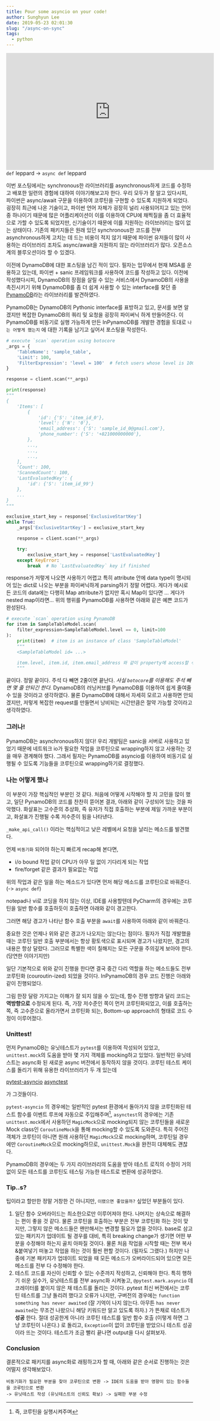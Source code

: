 ```yaml
---
title: Pour some asyncio on your code!
author: Sunghyun Lee
date: 2019-05-23 02:01:30
slug: "/async-on-sync"
tags:
  - python
---
```



<div style={{"textAlign": "center"}}>
    <iframe 
        width="560"
        height="315"
        src="https://www.youtube.com/embed/0UIB9Y4OFPs" 
        frameborder="0" 
        allow="accelerometer; autoplay; encrypted-media; gyroscope; picture-in-picture" 
        allowfullscreen>
    </iframe><br />
    <span style={{"color": "gray"}}><code>def</code> leppard -> <code>async def</code> leppard</span>
</div>

이번 포스팅에서는 synchronous한 라이브러리를 asynchronous하게 코드를 수정하고 배포한 일련의 경험에 대하여 이야기해보고자 한다.
우리 모두가 잘 알고 있다시피, 파이썬은 async/await 구문을 이용하여 코루틴을 구현할 수 있도록 지원하게 되었다. 
굉장히 최근에 나온 기술이고, 파이썬 언어 자체가 굉장히 널리 사용되어지고 있는 언어 중 하나이기 때문에 많은 어플리케이션이 이를 이용하여 CPU에 채찍질을 좀 더 효율적으로 가할 수 있도록 되었지만,
신기술이기 때문에 이를 지원하는 라이브러리는 많이 없는 상태이다. 기존의 패키지들은 원래 있던 synchronous한 코드를 전부 asynchronous하게 고치는 데 드는 비용이 적지 않기 때문에 
파이썬 유저들이 많이 사용하는 라이브러리 조차도 async/await을 지원하지 않는 라이브러리가 많다. 오픈소스계의 블루오션이라 할 수 있겠다.

<BlogImage 
    src="posts/pour-some-asyncio-on-your-code/support-for-asyncio.png" 
    alt="People saying `support for asyncio`" 
    size="full" 
    caption="만들어 달라">
</BlogImage>

이전에 DynamoDB에 대한 포스팅을 남긴 적이 있다. 필자는 업무에서 현재 MSA를 운용하고 있는데, 파이썬 + sanic 프레임워크를 사용하여 코드를 작성하고 있다.
이전에 작성했다시피, DynamoDB의 장점을 살릴 수 있는 서비스에서 DynamoDB의 사용을 촉진시키기 위해 DynamoDB를 좀 더 쉽게 사용할 수 있는 interface를 찾던 중 [PynamoDB](https://github.com/pynamodb/pynamodb)라는 라이브러리를 발견하였다.

PynamoDB는 DynamoDB의 Pythonic interface를 표방하고 있고, 문서를 보면 알겠지만 복잡한 DynamoDB의 쿼리 및 요청을 굉장히 파이써닉 하게 만들어준다.
이 PynamoDB를 비동기로 실행 가능하게 만든 InPynamoDB를 개발한 경험을 토대로 `나는 어떻게 했는지` 에 대한 기록을 남기고 싶어서 포스팅을 작성한다.

```python
# execute `scan` operation using botocore
_args = {
    'TableName': 'sample_table',
    'Limit': 100,
    'FilterExpression': 'level = 100'  # fetch users whose level is 100
}

response = client.scan(**_args)

print(response)
"""
{
    'Items': [
        {
            'id': {'S': 'item_id_0'},
            'level': {'N': '0'},
            'email_address': {'S': 'sample_id_0@gmail.com'},
            'phone_number': {'S': '+821000000000'},
        },
        ...,
        ...,
        ...,
    ],
    'Count': 100,
    'ScannedCount': 100,
    'LastEvaluatedKey': {
        'id': {'S': 'item_id_99'}
    },
    ...
}
"""

exclusive_start_key = response['ExclusiveStartKey']
while True:
    _args['ExclusiveStartKey'] = exclusive_start_key

    response = client.scan(**_args)

    try:
        exclusive_start_key = response['LastEvaluatedKey']
    except KeyError:
        break  # No `LastEvaluatedKey` key if finished
```

response가 저렇게 나오면 사용하기 어렵고 특히 attribute 안에 data type이 명시되어 있는 dict로 나오는 부분을 파이써닉하게 parsing하기 정말 어렵다. 
게다가 예시로 든 코드의 data에는 다행히 Map attribute가 없지만 혹시 Map이 있다면 ... 게다가 nested map이라면... 
위의 행위를 PynamoDB를 사용하면 아래와 같은 예쁜 코드가 완성된다.

```python
# execute `scan` operation using PynamoDB
for item in SampleTableModel.scan(
    filter_expression=SampleTableModel.level == 0, limit=100
):
    print(item)  # item is an instance of class 'SampleTableModel'
    """
    <SampleTableModel id= ...>

    item.level, item.id, item.email_address 와 같이 property에 access할 수 있음
    """
```

끝이다. 정말 끝이다. 주석 다 빼면 2줄이면 끝난다. *사실 `botocore`를 이용해도 주석 빼면 몇 줄 안되긴 한다.*
DynamoDB의 러닝커브를 PynamoDB를 이용하여 쉽게 줄여줄 수 있을 것이라고 생각하였다. 물론 DynamoDB에 대해서 자세히 모르고 사용하면 안되겠지만, 
저렇게 복잡한 request를 만들면서 낭비되는 시간만큼은 절약 가능할 것이라고 생각하였다.

### 그러나!

PynamoDB는 asynchronous하지 않다! 우리 개발팀은 sanic을 서버로 사용하고 있었기 때문에 네트워크 io가 필요한 작업을 코루틴으로 wrapping하지 않고 사용하는 것을 매우 경계해야 했다.
그래서 필자는 PynamoDB를 asyncio를 이용하여 비동기로 실행될 수 있도록 기능들을 코루틴으로 wrapping하기로 결정했다.


### 나는 어떻게 했나

이 부분이 가장 핵심적인 부분인 것 같다. 처음에 어떻게 시작해야 할 지 고민을 많이 했고, 일단 PynamoDB의 코드를 찬찬히 뜯어본 결과, 
아래와 같이 구성되어 있는 것을 파악했다. 화살표는 고수준의 추상화, 즉 유저가 직접 호출하는 부분에 제일 가까운 부분이고, 화살표가 진행될 수록 저수준이 됨을 나타낸다.

<BlogImage src="posts/pour-some-asyncio-on-your-code/pynamodb-code-analysis.png" alt="pynamodb-code-analysis" size="full"></BlogImage>

`_make_api_call()` 이라는 핵심적이고 낮은 레벨에서 요청을 날리는 메소드를 발견했다. 

언제 `비동기화` 되어야 하는지 빠르게 recap해 본다면,
- i/o bound 작업 같이 CPU가 아무 일 없이 기다리게 되는 작업
- fire/forget 같은 결과가 필요없는 작업

위의 작업과 같은 일을 하는 메소드가 있다면 먼저 해당 메소드를 코루틴으로 바꿔준다. (-> `async def`)

<BlogImage src="posts/pour-some-asyncio-on-your-code/code-ex-1.png" alt="code example 1" size="full"></BlogImage>

notepad나 vi로 코딩을 하지 않는 이상, IDE를 사용할텐데 PyCharm의 경우에는 코루틴을 일반 함수를 호출하듯이 호출하면 아래와 같이 경고한다.

<BlogImage src="posts/pour-some-asyncio-on-your-code/code-ex-2.png" alt="code example 2" size="full"></BlogImage>

그러면 해당 경고가 나타난 함수 호출 부분을 `await`를 사용하여 아래와 같이 바꿔준다.

<BlogImage src="posts/pour-some-asyncio-on-your-code/code-ex-3.png" alt="code example 3" size="full"></BlogImage>

중요한 것은 언제나 위와 같은 경고가 나오지는 않는다는 점이다. 필자가 직접 개발했을 때는 코루틴 일반 호출 부분에서는 항상 황토색으로 표시되며 경고가 나왔지만, 경고의 내용은 항상 달랐다.
그러므로 특별한 색이 칠해지는 모든 구문을 주의깊게 보아야 한다. (당연한 이야기지만)

일단 기본적으로 위와 같이 진행을 한다면 결국 중간 다리 역할을 하는 메소드들도 전부 코루틴화 (couroutin-ized) 되었을 것이다. InPynamoDB의 경우 코드 진행은 아래와 같이 진행되었다.

<BlogImage src="posts/pour-some-asyncio-on-your-code/inpynamodb-process.png" alt="Diagram on processing InPynamoDB" size="full"></BlogImage>

그림 한장 달랑 가지고는 이해가 잘 되지 않을 수 있는데, 함수 진행 방향과 달리 코드는 **역방향으로** 수정되게 된다. 즉, 가장 저수준인 쪽이 먼저 코루틴화되었고, 
이를 호출하는 쪽, 즉 고수준으로 올라가면서 코루틴화 되는, Bottom-up approach의 형태로 코드 수정이 이루어졌다.

### Unittest!
먼저 PynamoDB는 유닛테스트가 `pytest`를 이용하여 작성되어 있었고, `unittest.mock`의 도움을 받아 몇 가지 객체를 mocking하고 있었다.
일반적인 유닛테스트는 async화 된 새로운 async 버전에서 동작하지 않을 것이다. 코루틴 테스트 케이스를 돌리기 위해 유용한 라이브러리가 두 개 있는데

[pytest-asyncio](https://github.com/pytest-dev/pytest-asyncio)
[asynctest](https://github.com/Martiusweb/asynctest)

가 그것들이다.

`pytest-asyncio` 의 경우에는 일반적인 pytest 환경에서 돌아가지 않을 코루틴화된 테스트 함수를 이벤트 루프에 자동으로 주입해주며[^1],
`asynctest`의 경우에는 기존 `unittest.mock`에서 사용하던 `MagicMock`으로 mocking되지 않는 코루틴들을 새로운 Mock class인 `CoroutineMock`을 통해 mocking할 수 있도록 도와준다. 
특히 주어진 객체가 코루틴이 아니면 원래 사용하던 `MagicMock`으로 mocking하며, 코루틴일 경우에만 `CoroutineMock`으로 mocking하므로, `unittest.Mock`을 완전히 대체해도 괜찮다.

PynamoDB의 경우에는 두 가지 라이브러리의 도움을 받아 테스트 로직의 수정이 거의 없이 모든 테스트를 코루틴도 테스팅 가능한 테스트로 변환에 성공하였다.

### Tip..s?

팁이라고 할만한 정말 거창한 건 아니지만, `이랬으면 좋았을까?` 싶었던 부분들이 있다.

1. 일단 함수 오버라이드는 최소한으로만 이루어져야 한다. 나머지는 상속으로 해결하는 편이 좋을 것 같다. 물론 코루틴을 호출하는 부분은 전부 코루틴화 하는 것이 맞지만, 그렇지 않은 메소드들은 왠만해서는 변경할 필요가 없을 것이다. 
base로 삼고 있는 패키지가 업데이트 될 경우를 대비, 특히 breaking change가 생기면 어떤 부분을 수정해야 하는지 골치 아파질 것이다. 물론 처음 작업을 시작할 때는 전부 복사&붙여넣기 떠놓고 작업을 하는 것이 훨씬 편할 것이다. (필자도 그랬다.)
하지만 나중에 기본 패키지가 업데이트 되었을 때 모든 메소드가 오버라이드되어 있으면 모든 메소드를 전부 다 수정해야 한다.
2. 테스트 코드를 자신이 신뢰할 수 있는 수준까지 작성하고, 신뢰해야 한다. 특히 행하기 쉬운 실수가, 유닛테스트를 전부 async화 시켜놓고, `@pytest.mark.asyncio` 데코레이터를 붙이지 않은 채 테스트를 돌리는 것이다.
pytest 최신 버전에서는 코루틴 테스트를 그냥 돌리려 했다고 오류가 나지만, 구버전의 경우에는 `function something has never awaited` (잘 기억이 나지 않는다. 아무튼 `has never awaited`는 무조건 나왔으니 해당 키워드만 알고 있도록 하자.)
가 뜬채로 테스트가 **성공** 한다. 절대 성공한게 아니라 코루틴 테스트를 일반 함수 호출 (이렇게 하면 그냥 코루틴이 나온다.) 로 돌리고, `Exception`이 없이 코루틴을 받았으니 테스트 성공이라 뜨는 것이다. 
테스트가 조금 빨리 끝나면 output을 다시 살펴보자.

### Conclusion

결론적으로 패키지를 async화로 래핑하고자 할 때, 아래와 같은 순서로 진행하는 것은 어떨지 생각해보았다.

```
비동기화가 필요한 부분을 찾아 코루틴으로 변환 -> IDE의 도움을 받아 영향이 있는 함수들을 코루틴으로 변환 
-> 유닛테스트 작성 (유닛테스트의 신뢰도 확보) -> 실패한 부분 수정
```

[^1]: 즉, 코루틴을 실행시켜주며
